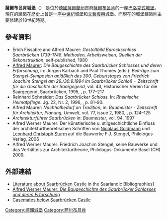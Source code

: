 '''薩爾布呂肯城堡'''（{{lang-de|Schloss Saarbrücken}}） 是位於[[德國|德國]][[薩爾蘭州|薩爾蘭州]]首府[[薩爾布呂肯|薩爾布呂肯]]的一座[[巴洛克式建築|巴洛克式]][[城堡|城堡]]。現在的建築在歷史上曾是一座[[中世紀|中世紀]]城堡和[[文藝復興|文藝復興]]城堡。而現在的城堡建築則主要修建於18世紀時期。

== 參考資料 ==
* Erich Fissabre and Alfred Maurer: ''Gestaltbild Barockschloss Saarbrücken 1739-1748. Methoden, Arbeitsweisen, Quellen der Rekonstruktion'', self-published, 1980
* [[Alfred_Werner_Maurer|Alfred Maurer]]: ''Die Baugeschichte des Saarbrücker Schlosses und deren Erforschung'', in: Jürgen Karbach and Paul Thomes (eds.): ''Beiträge zum Stengel-Symposion anläßlich des 300. Geburtstages von Friedrich Joachim Stengel am 29./30.9.1994 im Saarbrücker Schloß'' = ''Zeitschrift für die Geschichte der Saargegend'', vol. 43, Historischer Verein für die Saargegend, Saarbrücken, 1995, {{ISSN|0513-9058}}, p. 177–217
* Reinhard Schneider: ''Das Saarbrücker Schloss.'' In: ''Rheinische Heimatpflege.'' Jg. 22, Nr. 2, 1996, {{ISSN|0342-1805}}, p. 81–90.
* Alfred Maurer: ''Nachholbedarf an Tradition'', in: ''Baumeister - Zeitschrift für Architektur, Planung, Umwelt '', vol. 77, issue 2, 1980, {{ISSN|0005-674X}}, p. 124–125
* ''Architekturführer Saarbrücken'' in: ''Baumeister'', vol. 94, 1997
* Alfred Werner Maurer: Der künstlerische u. stilgeschichtliche Einfluss der architekturtheoretischen Schriften von [[Nicolaus_Goldmann|Nicolaus Goldmann]] und [[Leonhard_Christoph_Sturm|Leonhard Christoph Sturm]] auf die Bauwerke F.J. Stengel, Philologus Verlag, 2006
* Alfred Werner Maurer: Friedrich Joachim Stengel, seine Bauwerke und das Verhältnis zur Architekturtheorie, Philologus-Dokumente Basel (CH) 2009.

== 外部連結 ==
{{Commons category|Schloss Saarbrücken}}
* [http://swb.bsz-bw.de/DB=2.306/REL?PPN=241264146 Literature about Saarbrücken Castle] in the Saarlandic Bibliographies]
* [http://www.burg-schloss-saarbruecken.npage.de Alfred Werner Maurer: ''Die Baugeschichte des Saarbrücker Schlosses und deren Erforschung'']
* [http://www.saarbruecker-kasematten.de/ Casemates below Saarbrücken Castle]

{{Coord|49|13|48.4|N|6|59|33.0|E|display=title}}
{{Authority control}}
[[Category:德國城堡|Category:德國城堡]]
[[Category:萨尔布吕肯|Category:萨尔布吕肯]]
{{European building-stub}}